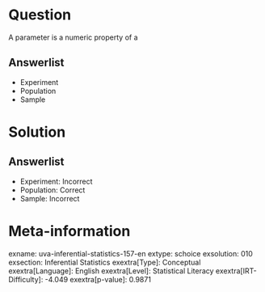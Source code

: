 Question
========

A parameter is a numeric property of a

Answerlist
----------

* Experiment
* Population
* Sample

Solution
========

Answerlist
----------

* Experiment: Incorrect
* Population: Correct
* Sample: Incorrect

Meta-information
================
exname: uva-inferential-statistics-157-en
extype: schoice
exsolution: 010
exsection: Inferential Statistics
exextra[Type]: Conceptual
exextra[Language]: English
exextra[Level]: Statistical Literacy
exextra[IRT-Difficulty]: -4.049
exextra[p-value]: 0.9871
